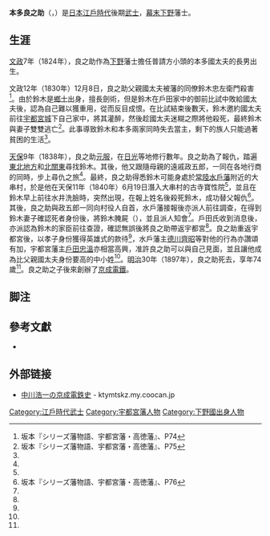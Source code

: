 {{日本武士
|名稱= 本多 良之助
|圖片名稱= 
|圖片大小= 
|圖片說明= 
|時代= [[江戶時代|江戶時代]]後期 - [[明治時代|明治時代]]
|出生日期= [[文政|文政]]7年（1824年）
|出生地點= 
|逝世日期= [[明治|明治]]30年（1897年）
|逝世地點= 
|幼名=
|改名= 由次郎<br>昌順（諱）
|别名= 
|諡号= 
|神号= 
|戒名= 
|洗禮名= 
|墓所= 
|朝廷官位= 
|幕府職位= 
|主君= 
|藩= 
|氏族= 本多氏
|父母= 父：本多國太夫
|養父= 
|養母=
|兄弟= 
|姐妹= 
|正室= 
|側室= 
|嗣子= {{Link-ja|本多貞次郎|本多貞次郎}}
|嗣女= 
|養子= 
|養女= 
}}

'''本多良之助'''（{{jpn|j=本多 良之助|hg=ほんだ りょうのすけ|rm=Honda Ryōnosuke}}，{{bd|1824年||1897年||catIdx=Honda Ryōnosuke}}）是[[日本|日本]][[江戶時代|江戶時代]]後期[[武士_(日本)|武士]]，[[幕末|幕末]][[下野國|下野]]{{Link-ja|宇都宮藩|宇都宮藩}}藩士。

== 生涯 ==
[[文政|文政]]7年（1824年），良之助作為[[下野國|下野]]{{Link-ja|宇都宮藩|宇都宮藩}}藩士擔任普請方小頭的本多國太夫的長男出生。

文政12年（1830年）12月8日，良之助父親國太夫被藩的同僚鈴木忠左衛門殺害<ref name="宇都宮・高徳藩74">坂本『シリーズ藩物語、宇都宮藩・高徳藩』、P74</ref>。由於鈴木是[[鄉士|鄉士]]出身，擅長劍術，但是鈴木在戶田家中的御前比試中敗給國太夫後，認為自己難以獲重用，從而反目成恨。在比試結束後數天，鈴木邀約國太夫前往[[宇都宮城|宇都宮城]]下自己家中，將其灌醉，然後趁國太夫迷糊之際將他殺死，最終鈴木與妻子雙雙逃亡<ref name="宇都宮・高徳藩75">坂本『シリーズ藩物語、宇都宮藩・高徳藩』、P75</ref>。此事導致鈴木和本多兩家同時失去當主，剩下的族人只能過著貧困的生活<ref name="宇都宮・高徳藩75"/>。

[[天保_(日本)|天保]]9年（1838年），良之助[[元服|元服]]，在[[日光市|日光]]等地修行數年。良之助為了報仇，踏遍[[東北地方|東北地方]]和[[北關東|北關東]]尋找鈴木。其後，他又跟隨母親的遠戚政五郎，一同在各地行商的同時，步上尋仇之旅<ref name="宇都宮・高徳藩75"/>。最終，良之助得悉鈴木可能身處於[[常陸國|常陸]][[水戶藩|水戶藩]]附近的大串村，於是他在天保11年（1840年）6月19日潛入大串村的古寺寶性院<ref name="宇都宮・高徳藩75"/>，並且在鈴木早上前往水井洗臉時，突然出現，在報上姓名後殺死鈴木，成功替父報仇<ref name="宇都宮・高徳藩76">坂本『シリーズ藩物語、宇都宮藩・高徳藩』、P76</ref>。其後，良之助與政五郎一同向村役人自首，水戶藩接報後亦派人前往調查，在得到鈴木妻子確認死者身份後，將鈴木腌屍（{{lang|ja|遺骸を塩詰め}}），並且派人知會{{Link-ja|戶田氏|戸田氏}}<ref name="宇都宮・高徳藩76"/>。戶田氏收到消息後，亦派認為鈴木的家臣前往查證，確認無誤後將良之助帶返宇都宮<ref name="宇都宮・高徳藩76"/>。良之助重返宇都宮後，以孝子身份獲得英雄式的款待<ref name="宇都宮・高徳藩76"/>，水戶藩主[[德川齊昭|德川齊昭]]等對他的行為亦讚頌有加，宇都宮藩主[[戶田忠溫|戶田忠溫]]亦相當高興，准許良之助可以與自己見面，並且讓他成為比父親國太夫身份要高的中小姓<ref name="宇都宮・高徳藩76"/>。[[明治|明治]]30年（1897年），良之助死去，享年74歲<ref name="宇都宮・高徳藩76"/>。良之助之子{{Link-ja|本多貞次郎|本多貞次郎}}後來創辦了[[京成電鐵|京成電鐵]]。

== 脚注 ==
{{reflist}}

== 參考文獻 ==
* {{Cite book|author=坂本俊夫|script-title=ja:宇都宮藩・高徳藩|series=シリーズ藩物語|publisher={{Link-ja|現代書館|現代書館}}|date=2011年9月|isbn=978-4768471289}}

== 外部链接 ==
* [http://ktymtskz.my.coocan.jp/nakagawa/keisei.htm 中川浩一の京成電鉄史] {{Wayback|url=http://ktymtskz.my.coocan.jp/nakagawa/keisei.htm |date=20150420021217 }} - ktymtskz.my.coocan.jp

{{DEFAULTSORT:Honda Ryōnosuke}}
[[Category:江戶時代武士|Category:江戶時代武士]]
[[Category:宇都宮藩人物|Category:宇都宮藩人物]]
[[Category:下野國出身人物|Category:下野國出身人物]]